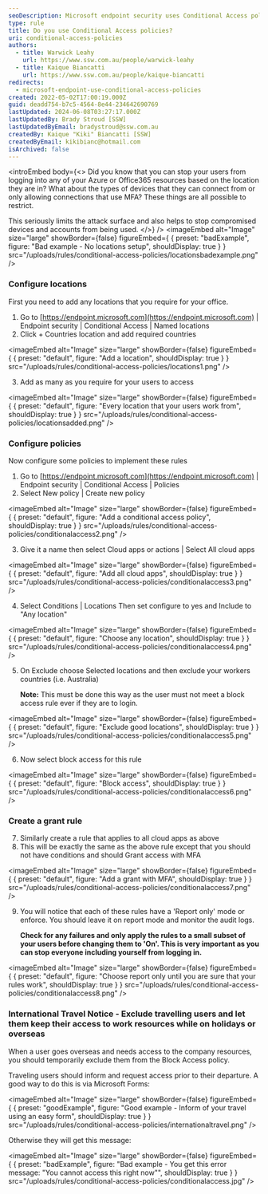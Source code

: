 ```yaml
---
seoDescription: Microsoft endpoint security uses Conditional Access policies to restrict user access to Azure and Office365 resources based on location, device types, and multi-factor authentication (MFA) requirements.
type: rule
title: Do you use Conditional Access policies?
uri: conditional-access-policies
authors:
  - title: Warwick Leahy
    url: https://www.ssw.com.au/people/warwick-leahy
  - title: Kaique Biancatti
    url: https://www.ssw.com.au/people/kaique-biancatti
redirects:
  - microsoft-endpoint-use-conditional-access-policies
created: 2022-05-02T17:00:19.000Z
guid: deadd754-b7c5-4564-8e44-234642690769
lastUpdated: 2024-06-08T03:27:17.000Z
lastUpdatedBy: Brady Stroud [SSW]
lastUpdatedByEmail: bradystroud@ssw.com.au
createdBy: Kaique "Kiki" Biancatti [SSW]
createdByEmail: kikibianc@hotmail.com
isArchived: false
---
```


<introEmbed
  body={<>
Did you know that you can stop your users from logging into any of your Azure or Office365 resources based on the location they are in? What about the types of devices that they can connect from or only allowing connections that use MFA? These things are all possible to restrict.

This seriously limits the attack surface and also helps to stop compromised devices and accounts from being used.
  </>}
/>
<imageEmbed
  alt="Image"
  size="large"
  showBorder={false}
  figureEmbed={ {
    preset: "badExample",
    figure: "Bad example - No locations setup",
    shouldDisplay: true
  } }
  src="/uploads/rules/conditional-access-policies/locationsbadexample.png"
/>

### Configure locations

First you need to add any locations that you require for your office.

1. Go to [https://endpoint.microsoft.com](https://endpoint.microsoft.com) | Endpoint security | Conditional Access | Named locations
2. Click + Countries location and add required countries

   
<imageEmbed
  alt="Image"
  size="large"
  showBorder={false}
  figureEmbed={ {
    preset: "default",
    figure: "Add a location",
    shouldDisplay: true
  } }
  src="/uploads/rules/conditional-access-policies/locations1.png"
/>

3. Add as many as you require for your users to access

   
<imageEmbed
  alt="Image"
  size="large"
  showBorder={false}
  figureEmbed={ {
    preset: "default",
    figure: "Every location that your users work from",
    shouldDisplay: true
  } }
  src="/uploads/rules/conditional-access-policies/locationsadded.png"
/>

### Configure policies

Now configure some policies to implement these rules

1. Go to [https://endpoint.microsoft.com](https://endpoint.microsoft.com) | Endpoint security | Conditional Access | Policies
2. Select New policy | Create new policy

   
<imageEmbed
  alt="Image"
  size="large"
  showBorder={false}
  figureEmbed={ {
    preset: "default",
    figure: "Add a conditional access policy",
    shouldDisplay: true
  } }
  src="/uploads/rules/conditional-access-policies/conditionalaccess2.png"
/>

3. Give it a name then select Cloud apps or actions | Select All cloud apps

   
<imageEmbed
  alt="Image"
  size="large"
  showBorder={false}
  figureEmbed={ {
    preset: "default",
    figure: "Add all cloud apps",
    shouldDisplay: true
  } }
  src="/uploads/rules/conditional-access-policies/conditionalaccess3.png"
/>

4. Select Conditions | Locations
   Then set configure to yes and Include to "Any location"

   
<imageEmbed
  alt="Image"
  size="large"
  showBorder={false}
  figureEmbed={ {
    preset: "default",
    figure: "Choose any location",
    shouldDisplay: true
  } }
  src="/uploads/rules/conditional-access-policies/conditionalaccess4.png"
/>

5. On Exclude choose Selected locations and then exclude your workers countries (i.e. Australia)

   **Note:** This must be done this way as the user must not meet a block access rule ever if they are to login.


<imageEmbed
  alt="Image"
  size="large"
  showBorder={false}
  figureEmbed={ {
    preset: "default",
    figure: "Exclude good locations",
    shouldDisplay: true
  } }
  src="/uploads/rules/conditional-access-policies/conditionalaccess5.png"
/>

6. Now select block access for this rule

   
<imageEmbed
  alt="Image"
  size="large"
  showBorder={false}
  figureEmbed={ {
    preset: "default",
    figure: "Block access",
    shouldDisplay: true
  } }
  src="/uploads/rules/conditional-access-policies/conditionalaccess6.png"
/>

### Create a grant rule

7. Similarly create a rule that applies to all cloud apps as above
8. This will be exactly the same as the above rule except that you should not have conditions and should Grant access with MFA

   
<imageEmbed
  alt="Image"
  size="large"
  showBorder={false}
  figureEmbed={ {
    preset: "default",
    figure: "Add a grant with MFA",
    shouldDisplay: true
  } }
  src="/uploads/rules/conditional-access-policies/conditionalaccess7.png"
/>

9. You will notice that each of these rules have a 'Report only' mode or enforce. You should leave it on report mode and monitor the audit logs.

   **Check for any failures and only apply the rules to a small subset of your users before changing them to 'On'. This is very important as you can stop everyone including yourself from logging in.**

   
<imageEmbed
  alt="Image"
  size="large"
  showBorder={false}
  figureEmbed={ {
    preset: "default",
    figure: "Choose report only until you are sure that your rules work",
    shouldDisplay: true
  } }
  src="/uploads/rules/conditional-access-policies/conditionalaccess8.png"
/>

### International Travel Notice - Exclude travelling users and let them keep their access to work resources while on holidays or overseas

When a user goes overseas and needs access to the company resources, you should temporarily exclude them from the Block Access policy.

Traveling users should inform and request access prior to their departure. A good way to do this is via Microsoft Forms:

<imageEmbed
  alt="Image"
  size="large"
  showBorder={false}
  figureEmbed={ {
    preset: "goodExample",
    figure: "Good example - Inform of your travel using an easy form",
    shouldDisplay: true
  } }
  src="/uploads/rules/conditional-access-policies/internationaltravel.png"
/>

Otherwise they will get this message:

<imageEmbed
  alt="Image"
  size="large"
  showBorder={false}
  figureEmbed={ {
    preset: "badExample",
    figure: "Bad example - You get this error message: \"You cannot access this right now\"",
    shouldDisplay: true
  } }
  src="/uploads/rules/conditional-access-policies/conditionalaccess.jpg"
/>
